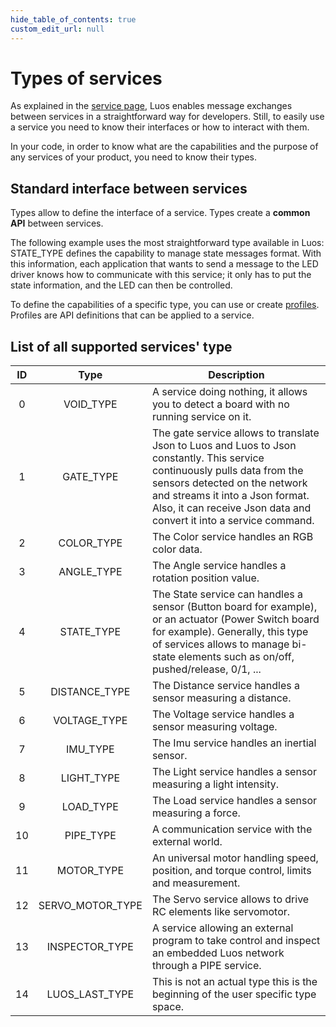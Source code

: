 ```yaml
---
hide_table_of_contents: true
custom_edit_url: null
---
```


# Types of services

As explained in the [service page](./service-api#messages), Luos enables message exchanges between services in a straightforward way for developers. Still, to easily use a service you need to know their interfaces or how to interact with them.

In your code, in order to know what are the capabilities and the purpose of any services of your product, you need to know their types.

## Standard interface between services

Types allow to define the interface of a service. Types create a **common API** between services.

The following example uses the most straightforward type available in Luos: STATE_TYPE defines the capability to manage state messages format. With this information, each application that wants to send a message to the LED driver knows how to communicate with this service; it only has to put the state information, and the LED can then be controlled.

To define the capabilities of a specific type, you can use or create [profiles](./profile). Profiles are API definitions that can be applied to a service.

## List of all supported services' type

| ID  |       Type       | Description                                                                                                                                                                                                                                                           |
| :-: | :--------------: | --------------------------------------------------------------------------------------------------------------------------------------------------------------------------------------------------------------------------------------------------------------------- |
|  0  |    VOID_TYPE     | A service doing nothing, it allows you to detect a board with no running service on it.                                                                                                                                                                               |
|  1  |    GATE_TYPE     | The gate service allows to translate Json to Luos and Luos to Json constantly. This service continuously pulls data from the sensors detected on the network and streams it into a Json format. Also, it can receive Json data and convert it into a service command. |
|  2  |    COLOR_TYPE    | The Color service handles an RGB color data.                                                                                                                                                                                                                          |
|  3  |    ANGLE_TYPE    | The Angle service handles a rotation position value.                                                                                                                                                                                                                  |
|  4  |    STATE_TYPE    | The State service can handles a sensor (Button board for example), or an actuator (Power Switch board for example). Generally, this type of services allows to manage bi-state elements such as on/off, pushed/release, 0/1, ...                                      |
|  5  |  DISTANCE_TYPE   | The Distance service handles a sensor measuring a distance.                                                                                                                                                                                                           |
|  6  |   VOLTAGE_TYPE   | The Voltage service handles a sensor measuring voltage.                                                                                                                                                                                                               |
|  7  |     IMU_TYPE     | The Imu service handles an inertial sensor.                                                                                                                                                                                                                           |
|  8  |    LIGHT_TYPE    | The Light service handles a sensor measuring a light intensity.                                                                                                                                                                                                       |
|  9  |    LOAD_TYPE     | The Load service handles a sensor measuring a force.                                                                                                                                                                                                                  |
| 10  |    PIPE_TYPE     | A communication service with the external world.                                                                                                                                                                                                                      |
| 11  |    MOTOR_TYPE    | An universal motor handling speed, position, and torque control, limits and measurement.                                                                                                                                                                              |
| 12  | SERVO_MOTOR_TYPE | The Servo service allows to drive RC elements like servomotor.                                                                                                                                                                                                        |
| 13  |  INSPECTOR_TYPE  | A service allowing an external program to take control and inspect an embedded Luos network through a PIPE service.                                                                                                                                                    |
| 14  |  LUOS_LAST_TYPE  | This is not an actual type this is the beginning of the user specific type space.                                                                                                                                                                                     |
